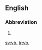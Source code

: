 ==English==

===Abbreviation===
{{rfc-header|Abbreviation}}
{{head|en|abbreviation}}

# {{alternative form of|vb|lang=en}}

[[sv:vb.]]
[[tr:vb.]]